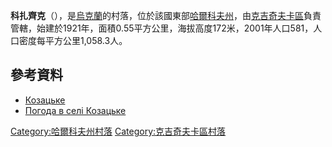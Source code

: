 {{coord|49|20|30|N|35|52|18|E|scale:100000_region:UA|display=title}}

'''科扎齊克'''（{{lang-uk|Козацьке}}），是[[烏克蘭|烏克蘭]]的村落，位於該國東部[[哈爾科夫州|哈爾科夫州]]，由[[克吉奇夫卡區|克吉奇夫卡區]]負責管轄，始建於1921年，面積0.55平方公里，海拔高度172米，2001年人口581，人口密度每平方公里1,058.3人。

==參考資料==
* [http://w1.c1.rada.gov.ua/pls/z7502/A005?rdat1=09.01.2009&rf7571=33313 Козацьке]
* [http://weather.in.ua/ua/har'kovskaja/11309 Погода в селі Козацьке]

{{DEFAULTSORT:Комунарське}}
[[Category:哈爾科夫州村落|Category:哈爾科夫州村落]]
[[Category:克吉奇夫卡區村落|Category:克吉奇夫卡區村落]]


{{Kharkiv-geo-stub}}